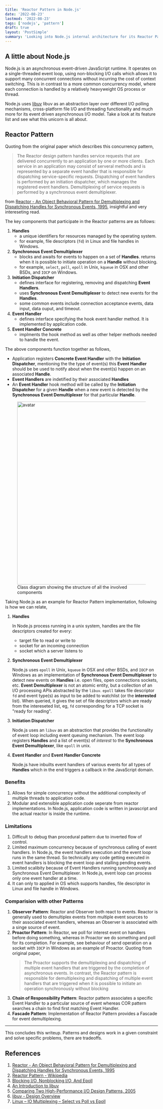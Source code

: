 ```yaml
---
title: 'Reactor Pattern in Node.js'
date: '2022-08-23'
lastmod: '2022-08-23'
tags: ['nodejs', 'pattern']
draft: true
layout: 'PostSimple'
summary: 'Looking into Node.js internal architecture for its Reactor Pattern implementation'
---
```


## A little about Node.js

Node.js is an asynchronous event-driven JavaScript runtime. It operates on a single-threaded event loop, using non-blocking I/O calls which allows it to support many concurrent connections without incurring the cost of context switching. This is in contrast to a more common concurrency model, where each connection is handled by a relatively heavyweight OS process or thread.

Node.js uses [libuv](http://docs.libuv.org/en/v1.x/) libuv as an abstraction layer over different I/O polling mechanisms, cross-platform file I/O and threading functionality and much more for its event driven asynchronous I/O model. Take a look at its feature list and see what this unicorn is all about.

## Reactor Pattern

Quoting from the original paper which describes this concurrency pattern,

> The Reactor design pattern handles service requests that are delivered concurrently to an application by one or more clients. Each service in an application may consist of serveral methods and is represented by a separate event handler that is responsible for dispatching service-specific requests. Dispatching of event handlers is performed by an initiation dispatcher, which manages the registered event handlers. Demultiplexing of service requests is performed by a synchronous event demultiplexer.

from [Reactor - An Object Behavioral Pattern for Demultiplexing and Dispatching Handles for Synchronous Events, 1995](http://www.dre.vanderbilt.edu/~schmidt/PDF/reactor-siemens.pdf), insightful and very intereseting read.

The key components that participate in the Reactor patterns are as follows:

1. **Handles**
   - a unique identifiers for resources managed by the operating system.
   - for example, file descriptors (`fd`) in Linux and file handles in Windows.
2. **Synchronous Event Demultiplexer**
   - blocks and awaits for events to happen on a set of **Handles**. returns when it is possible to initiate operation on a **Handle** without blocking.
   - for example, `select`, `poll`, `epoll` in Unix, `kqueue` in OSX and other BSDs, and `IOCP` on Windows.
3. **Initiation Dispatcher**
   - defines interface for registering, removing and dispatching **Event Handlers**.
   - uses **Synchronous Event Demultiplexer** to detect new events for the **Handles**.
   - some common events include connection acceptance events, data input, data ouput, and timeout.
4. **Event Handler**
   - defines interface specifying the hook event handler method. It is implemented by application code.
5. **Event Handler Concrete**
   - implments the hook method as well as other helper methods needed to handle the event.

The above components function together as follows,

- Application registers **Concrete Event Handler** with the **Initiation Dispatcher**, mentioning the the type of event(s) this **Event Handler** should be be used to notify about when the event(s) happen on an associated **Handle**.
- **Event Handlers** are indetified by their associated **Handles**
- An **Event Handler** hook method will be called by the **Initiation Dispatcher** for a given **Handle** when a new event is detected by the **Synchronous Event Demultiplexer** for that particular **Handle**.

<figure class="flex flex-col items-center">
	<Image
		src="/static/images/reactor-class-light.svg"
		srcDark="/static/images/reactor-class-dark.svg"
		alt="avatar"
		width="600px"
		height="600px"
	/>
	<figcaption>Class diagram showing the structure of all the involved components</figcaption>
</figure>

Taking Node.js as an example for Reactor Pattern implementation, following is how we can relate,

1. **Handles**

   In Node.js process running in a unix system, handles are the file descriptors created for every:

   - target file to read or write to
   - socket for an incoming connection
   - socket which a server listens to

2. **Synchronous Event Demultiplexer**

   Node.js uses `epoll` in Unix, `kqueue` in OSX and other BSDs, and `IOCP` on Windows as an implementation of **Synchronous Event Demultiplexer** to detect new events on **Handles** i.e. open files, open connections sockets, etc. **Event Demultiplexer** is not an atomic entity, but a collection of an I/O processing APIs abstracted by the `libuv`. `epoll` takes file descriptor `fd` and event type(s) as input to be added to watchlist (or the **interested** list). When queried, it gives the set of file descriptors which are ready from the intereseted list, eg, `fd` corresponding for a TCP socket is "ready for reading".

3. **Initiation Dispatcher**

   Node.js uses an `libuv` as an abstraction that provides the functionality of event loop including event queuing mechanism. The event loop registers **Handles** and a list of event(s) of _interest_ to the **Synchronous Event Demultiplexer**, like `epoll` in unix.

4. **Event Handler** and **Event Handler Concrete**

   Node.js have inbuilts event handlers of various events for all types of **Handles** which in the end triggers a callback in the JavaScript domain.

### Benefits

1. Allows for simple concurrency without the additional complexity of multiple threads to application code.
2. Modular and extensible application code seperate from reactor implementations. In Node.js, application code is written in javascript and the actual reactor is inside the runtime.

### Limitations

1. Difficult to debug than procedural pattern due to inverted flow of control.
2. Limited maximum concurrency because of synchronous calling of event handlers. In Node.js, the event handlers execution and the event loop runs in the same thread. So technically any code getting executed in event handlers is blocking the event loop and stalling pending events.
3. Limited scalibity because of Event Handlers running synchronously and Synchronous Event Demultiplexer. In Node.js, event loop can process only one event handler at a time.
4. It can only to applied in OS which supports handles, file descriptor in Linux and file handle in Windows.

### Comparision with other Patterns

1. **Observer Pattern**: Reactor and Observer both react to events. Reactor is generally used to demultiplex events from multiple event sources to their associated event handlers, whereas an Observer is associated with a singe source of event.
2. **Proactor Pattern**: In Reactor, we poll for interest event on handlers before doing something, whereas in Proactor we do something and poll for its completion. For example, see behaviour of send operation on a socket with `IOCP` in Windows as an example of Proactor. Quoting from original paper,
   > The Proactor supports the demultiplexing and dispatching of multiple event handlers that are triggered by the completion of asynchronous events. In contrast, the Reactor pattern is responsible for demultiplexing and dispatching of multiple event handlers that are triggered when it is possible to initiate an
   > operation synchronously without blocking
3. **Chain of Responsibility Pattern**: Reactor pattern associates a specific Event Handler to a particular source of event whereas COR pattern searches a chain to find first matching Event Handler.
4. **Fascade Pattern**: Implementation of Reactor Pattern provides a Fascade for event demultiplexing.

<hr />

This concludes this writeup. Patterns and designs work in a given constraint and solve specific problems, there are tradeoffs.

## References

1. [Reactor - An Object Behavioral Pattern for Demultiplexing and Dispatching Handles for Synchronous Events, 1995](http://www.dre.vanderbilt.edu/~schmidt/PDF/reactor-siemens.pdf)
2. [Reactor Pattern - Wikipedia](https://en.wikipedia.org/wiki/Reactor_pattern)
3. [Blocking I/O, Nonblocking I/O, And Epoll](https://eklitzke.org/blocking-io-nonblocking-io-and-epoll)
4. [An Introduction to libuv](https://nikhilm.github.io/uvbook/index.html)
5. [Comparing Two High-Performance I/O Design Patterns, 2005](https://www.artima.com/articles/comparing-two-high-performance-io-design-patterns)
6. [libuv - Design Overview](http://docs.libuv.org/en/v1.x/design.html)
7. [Linux – IO Multiplexing – Select vs Poll vs Epoll](https://devarea.com/linux-io-multiplexing-select-vs-poll-vs-epoll/#.YwjfuHZBxhE)
